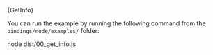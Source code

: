 
<CodeBlock className="language-typescript">
  {GetInfo}
</CodeBlock>

You can run the example by running the following command from the `bindings/node/examples/` folder:

<CodeBlock className="language-bash">
    node dist/00_get_info.js
</CodeBlock>
